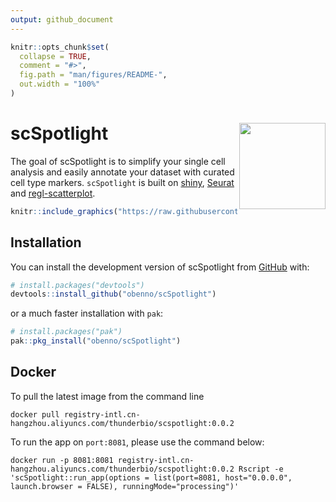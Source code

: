 ```yaml
---
output: github_document
---
```


<!-- README.md is generated from README.Rmd. Please edit that file -->

```r
knitr::opts_chunk$set(
  collapse = TRUE,
  comment = "#>",
  fig.path = "man/figures/README-",
  out.width = "100%"
)
```

# scSpotlight <a href="https://obenno.github.io/scSpotlight/"><img src="man/figures/logo.png" align="right" height="138" /></a>

<!-- badges: start -->
<!-- badges: end -->

The goal of scSpotlight is to simplify your single cell analysis and easily
annotate your dataset with curated cell type markers. `scSpotlight` is built on
[shiny](https://shiny.posit.co/), [Seurat](https://satijalab.org/seurat/) 
and [regl-scatterplot](https://github.com/flekschas/regl-scatterplot).

```r
knitr::include_graphics("https://raw.githubusercontent.com/obenno/scSpotlight/main/vignettes/articles/images/scSpotlight_landingFigure.png")
```

## Installation

You can install the development version of scSpotlight from [GitHub](https://github.com/) with:

``` r
# install.packages("devtools")
devtools::install_github("obenno/scSpotlight")
```

or a much faster installation with `pak`:

``` r
# install.packages("pak")
pak::pkg_install("obenno/scSpotlight")
```

## Docker

To pull the latest image from the command line

```
docker pull registry-intl.cn-hangzhou.aliyuncs.com/thunderbio/scspotlight:0.0.2
```

To run the app on `port:8081`, please use the command below:

```
docker run -p 8081:8081 registry-intl.cn-hangzhou.aliyuncs.com/thunderbio/scspotlight:0.0.2 Rscript -e 'scSpotlight::run_app(options = list(port=8081, host="0.0.0.0", launch.browser = FALSE), runningMode="processing")'
```
